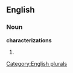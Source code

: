 ==English==

===Noun===
'''characterizations'''

# {{plural of|[[characterization]]}}

[[Category:English plurals]]